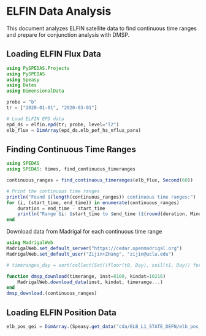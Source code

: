 # ELFIN Data Analysis

This document analyzes ELFIN satellite data to find continuous time ranges and prepare for conjunction analysis with DMSP.

## Loading ELFIN Flux Data

```julia
using PySPEDAS.Projects
using PySPEDAS
using Speasy
using Dates
using DimensionalData

probe = "b"
tr = ["2020-01-01", "2020-03-01"]

# Load ELFIN EPD data
epd_ds = elfin.epd(tr; probe, level="l2")
elb_flux = DimArray(epd_ds.elb_pef_hs_nflux_para)
```

## Finding Continuous Time Ranges

```julia
using SPEDAS
using SPEDAS: times, find_continuous_timeranges

continuous_ranges = find_continuous_timeranges(elb_flux, Second(60))

# Print the continuous time ranges
println("Found $(length(continuous_ranges)) continuous time ranges:")
for (i, (start_time, end_time)) in enumerate(continuous_ranges)
    duration = end_time - start_time
    println("Range $i: $start_time to $end_time ($(round(duration, Minute)))")
end
```

Download data from Madrigal for each continuous time range

```julia
using MadrigalWeb
MadrigalWeb.set_default_server("https://cedar.openmadrigal.org")
MadrigalWeb.set_default_user("Zijin+ZHang", "zijin@ucla.edu")

# timeranges_day = sort(collect(Set((floor(t0, Day), ceil(t1, Day)) for (t0, t1) in continuous_ranges)))

function dmsp_download(timerange, inst=8100, kindat=10216)
    MadrigalWeb.download_data(inst, kindat, timerange...)
end
dmsp_download.(continuous_ranges)
```


## Loading ELFIN Position Data

```julia
elb_pos_gei = DimArray.(Speasy.get_data("cda/ELB_L1_STATE_DEFN/elb_pos_gei", continuous_ranges))
```